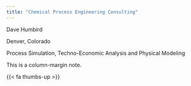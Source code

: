 ```yaml
---
title: "Chemical Process Engineering Consulting"
---
```


Dave Humbird

Denver, Colorado

Process Simulation, Techno-Economic Analysis and Physical Modeling

::: column-margin
This is a column-margin note.
:::

{{< fa thumbs-up >}} 
